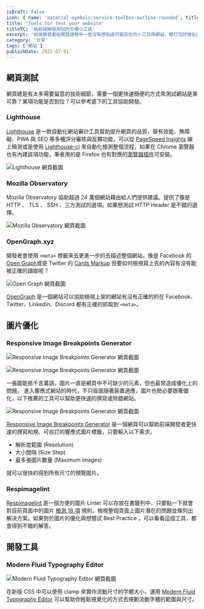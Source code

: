 ```yaml
---
isDraft: false
icon: { name: 'material-symbols:service-toolbox-outline-rounded', title: '工具箱符號' }
title: 'Tools for test your website'
titleTC: '給前端開發測試的方便小工具'
excerpt: '前端開發者在開發過程中一些沒有想到過可能存在的小工具與網站，都打包好放在這裡，優化你的網站開發體驗！'
category: '分享'
tags: ['網站']
publishDate: 2022-07-01
---
```


## 網頁測試

網頁總是有太多需要留意的技術細節，需要一個更快速簡便的方式來測試網站是某可靠？某項功能是否到位？可以參考底下的工具協助開發。

### Lighthouse

[Lighthouse](https://developer.chrome.com/docs/lighthouse/overview/) 是一款自動化網站審計工具幫助提升網頁的品質，舉有效能、無障礙、PWA 與 SEO 等多種評分審核與反饋功能，可以從 [PageSpeed Insights](https://pagespeed.web.dev/) 線上檢測或是使用 [Lighthouse-ci](https://github.com/apps/lighthouse-ci) 來自動化檢測整個流程，如果在 Chrome 瀏覽器也有內建該項功能，筆者用的是 Firefox 也有對應的[瀏覽器插件](https://addons.mozilla.org/en-US/firefox/addon/google-lighthouse/)可安裝。

![Lighthouse 網頁截圖](./pagespeed-Insights.webp)

### Mozilla Observatory

Mozilla Observatory 協助超過 24 萬個網站藉由給人們提供建議。提供了像是 HTTP 、 TLS 、 SSH 、三方測試的選項。如果想測試 HTTP Header 是不錯的選擇。

![Mozilla Observatory 網頁截圖](./observatory.webp)

### OpenGraph.xyz

開發者會使用 `<meta>` 標籤來去更進一步的去描述整個網站，像是 Facebook 的 [Open Graph](https://ogp.me/)或是 Twitter 的 [Cards Markup](https://developer.twitter.com/en/docs/twitter-for-websites/cards/guides/getting-started) 但要如何檢視寫上去的內容有沒有能被正確的讀取呢？

![Open Graph 網頁截圖](./opengraph.webp)

[OpenGraph](https://www.opengraph.xyz/) 是一個網站可以協助檢視上架的網站有沒有正確的的在 Facebook、Twitter、Linkedin、Discord 都有正確的抓取到 `<meta>`。

## 圖片優化

### Responsive Image Breakpoints Generator

![Responsive Image Breakpoints Generator 網頁截圖](./responsive-image-breakpoints-generator.webp)

![Responsive Image Breakpoints Generator 網頁截圖](./responsive-image-breakpoints-generator-imagesize.webp)

一張圖能抵千言萬語，圖片一直是網頁中不可缺少的元素，但也最常造成優化上的問題。 進入響應式網站的時代，不只版面隨著裝置適應，圖片也勢必要跟著優化，以下推薦的工具可以幫助更快速的撰寫或除錯網站。

![Responsive Image Breakpoints Generator 網頁截圖](./respimagelint.webp)

[Responsive Image Breakpoints Generator](https://www.responsivebreakpoints.com) 是一個網頁可以幫助前端開發者更快速的撰寫和規、可自訂的響應式圖片標籤，只要輸入以下需求。

- 解析度範圍 (Resolution)
- 大小間隔 (Size Step)
- 最多張圖片數量 (Maximum images)

就可以很快的得到所有尺寸的預覽圖片。

### Respimagelint

[Respimagelint](https://ausi.github.io/respimagelint/) 是一個方便的圖片 Linter 可以存放在書籤列中，只要點一下就會對目前頁面中的圖片 [檢測 18 項](https://ausi.github.io/respimagelint/docs.html) 規則，檢視整個頁面上圖片潛在的問題並條列出解決方案。如果對於圖片的優化與想嘗試 Best Practice ，可以看看這個工具，都會得到不錯的解答。

## 開發工具

### Modern Fluid Typography Editor

![Modern Fluid Typography Editor 網頁截圖](./modern-fluid-typography-editor.webp)

在新版 CSS 中可以使用 clamp 來實作流動尺寸的字體大小，運用 [Modern Fluid Typography Editor](https://modern-fluid-typography.vercel.app/) 可以幫助你輕鬆視覺化的方式去規劃流動字體的範圍與尺寸。
